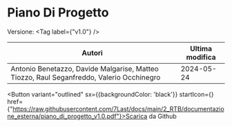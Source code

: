 

# Piano Di Progetto

Versione: <Tag label={"v1.0"} />



|                                         Autori                                         |Ultima modifica|
|----------------------------------------------------------------------------------------|---------------|
|Antonio Benetazzo, Davide Malgarise, Matteo Tiozzo, Raul Seganfreddo, Valerio Occhinegro|   2024-05-24  |

<Button variant="outlined" sx={{backgroundColor: 'black'}} startIcon={<GithubIcon />} href={"https://raw.githubusercontent.com/7Last/docs/main/2_RTB/documentazione_esterna/piano_di_progetto_v1.0.pdf"}>Scarica da Github</Button>